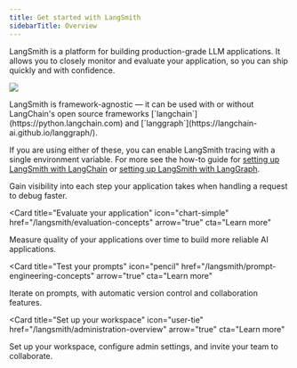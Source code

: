 ```yaml
---
title: Get started with LangSmith
sidebarTitle: Overview
---
```


LangSmith is a platform for building production-grade LLM applications. It allows you to closely monitor and evaluate your application, so you can ship quickly and with confidence.

![](/langsmith/images/ls-diagram.png)

<Tip>
  LangSmith is framework-agnostic — it can be used with or without LangChain's open source frameworks [`langchain`](https://python.langchain.com) and [`langgraph`](https://langchain-ai.github.io/langgraph/).

  If you are using either of these, you can enable LangSmith tracing with a single environment variable. For more see the how-to guide for [setting up LangSmith with LangChain](/langsmith/trace-with-langchain) or [setting up LangSmith with LangGraph](/langsmith/trace-with-langgraph).
</Tip>

<Columns cols={2}>
  <Card
  title="Start tracing"
  icon="magnifying-glass"
  href="/langsmith/observability-concepts"
  arrow="true"
  cta="Learn more"
>
   Gain visibility into each step your application takes when handling a request to debug faster.  
  </Card>

  <Card
  title="Evaluate your application"
  icon="chart-simple"
  href="/langsmith/evaluation-concepts"
  arrow="true"
  cta="Learn more"
>
   Measure quality of your applications over time to build more reliable AI applications.
  </Card>

  <Card
  title="Test your prompts"
  icon="pencil"
  href="/langsmith/prompt-engineering-concepts"
  arrow="true"
  cta="Learn more"
>
Iterate on prompts, with automatic version control and collaboration features.
  </Card>

  <Card
  title="Set up your workspace"
  icon="user-tie"
  href="/langsmith/administration-overview"
  arrow="true"
  cta="Learn more"
>
Set up your workspace, configure admin settings, and invite your team to collaborate.
  </Card>
</Columns>

